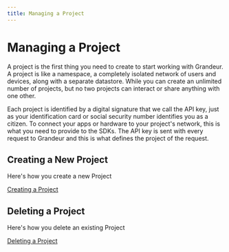 ```yaml
---
title: Managing a Project
---
```


# Managing a Project

A project is the first thing you need to create to start working with Grandeur. A project is like a namespace, a completely isolated network of users and devices, along with a separate datastore. While you can create an unlimited number of projects, but no two projects can interact or share anything with one other.

Each project is identified by a digital signature that we call the API key, just as your identification card or social security number identifies you as a citizen. To connect your apps or hardware to your project's network, this is what you need to provide to the SDKs. The API key is sent with every request to Grandeur and this is what defines the project of the request. 

## Creating a New Project

Here's how you create a new Project

[Creating a Project](/images/guides/creating-project.webm)

## Deleting a Project

Here's how you delete an existing Project

[Deleting a Project](/images/guides/delete-project.webm)
